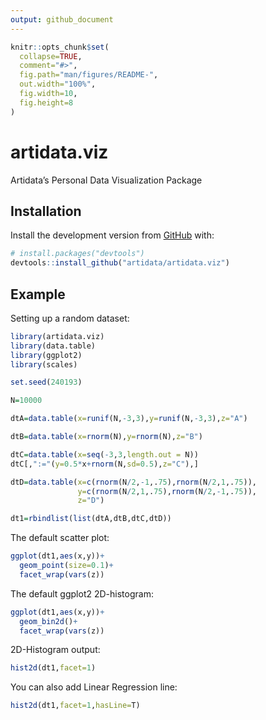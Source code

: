```yaml
---
output: github_document
---
```


<!-- README.md is generated from README.Rmd. Please edit that file -->

```r
knitr::opts_chunk$set(
  collapse=TRUE,
  comment="#>",
  fig.path="man/figures/README-",
  out.width="100%",
  fig.width=10,
  fig.height=8
)
```

# artidata.viz

<!-- badges: start -->
<!-- badges: end -->

Artidata's Personal Data Visualization Package

## Installation

<!-- You can install the released version of artidata.viz from [CRAN](https://CRAN.R-project.org) with: -->

<!-- ``` r -->
<!-- install.packages("artidata.viz") -->
<!-- ``` -->

Install the development version from [GitHub](https://github.com/) with:

``` r
# install.packages("devtools")
devtools::install_github("artidata/artidata.viz")
```
## Example

Setting up a random dataset:

```r
library(artidata.viz)
library(data.table)
library(ggplot2)
library(scales)

set.seed(240193)

N=10000

dtA=data.table(x=runif(N,-3,3),y=runif(N,-3,3),z="A")

dtB=data.table(x=rnorm(N),y=rnorm(N),z="B")

dtC=data.table(x=seq(-3,3,length.out = N))
dtC[,":="(y=0.5*x+rnorm(N,sd=0.5),z="C"),]

dtD=data.table(x=c(rnorm(N/2,-1,.75),rnorm(N/2,1,.75)),
               y=c(rnorm(N/2,1,.75),rnorm(N/2,-1,.75)),
               z="D")

dt1=rbindlist(list(dtA,dtB,dtC,dtD))
```

The default scatter plot:

```r
ggplot(dt1,aes(x,y))+
  geom_point(size=0.1)+
  facet_wrap(vars(z))
```

The default ggplot2 2D-histogram:

```r
ggplot(dt1,aes(x,y))+
  geom_bin2d()+
  facet_wrap(vars(z))
```


2D-Histogram output:

```r
hist2d(dt1,facet=1)
```


You can also add Linear Regression line:

```r
hist2d(dt1,facet=1,hasLine=T)
```

